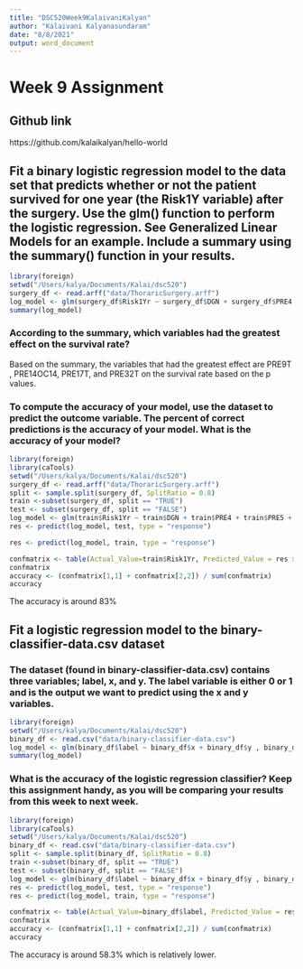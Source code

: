 ```yaml
---
title: "DSC520Week9KalaivaniKalyan"
author: "Kalaivani Kalyanasundaram"
date: "8/8/2021"
output: word_document
---
```


# Week 9 Assignment

## Github link

https://github.com/kalaikalyan/hello-world

## Fit a binary logistic regression model to the data set that predicts whether or not the patient survived for one year (the Risk1Y variable) after the surgery. Use the glm() function to perform the logistic regression. See Generalized Linear Models for an example. Include a summary using the summary() function in your results.

```r
library(foreign)
setwd("/Users/kalya/Documents/Kalai/dsc520")
surgery_df <- read.arff("data/ThoraricSurgery.arff")
log_model <- glm(surgery_df$Risk1Yr ~ surgery_df$DGN + surgery_df$PRE4 + surgery_df$PRE5 + surgery_df$PRE6 + surgery_df$PRE7 + surgery_df$PRE8 + surgery_df$PRE9 + surgery_df$PRE10 + surgery_df$PRE11 + surgery_df$PRE14 + surgery_df$PRE17 + surgery_df$PRE19 + surgery_df$PRE25 + surgery_df$PRE30 + surgery_df$PRE32 + surgery_df$AGE, surgery_df, family = binomial())
summary(log_model)
```
### According to the summary, which variables had the greatest effect on the survival rate?

Based on the summary, the variables that had the greatest effect are PRE9T , PRE14OC14, PRE17T, and PRE32T on the survival rate based on the p values.

### To compute the accuracy of your model, use the dataset to predict the outcome variable. The percent of correct predictions is the accuracy of your model. What is the accuracy of your model?

```r
library(foreign)
library(caTools)
setwd("/Users/kalya/Documents/Kalai/dsc520")
surgery_df <- read.arff("data/ThoraricSurgery.arff")
split <- sample.split(surgery_df, SplitRatio = 0.8)
train <-subset(surgery_df, split == "TRUE")
test <- subset(surgery_df, split == "FALSE")
log_model <- glm(train$Risk1Yr ~ train$DGN + train$PRE4 + train$PRE5 + train$PRE6 + train$PRE7 + train$PRE8 + train$PRE9 + train$PRE10 + train$PRE11 + train$PRE14 + train$PRE17 + train$PRE19 + train$PRE25 + train$PRE30 + train$PRE32 + train$AGE, train, family = binomial())
res <- predict(log_model, test, type = "response")

res <- predict(log_model, train, type = "response")

confmatrix <- table(Actual_Value=train$Risk1Yr, Predicted_Value = res > 0.5)
confmatrix
accuracy <- (confmatrix[1,1] + confmatrix[2,2]) / sum(confmatrix)
accuracy
```

The accuracy is around 83%

## Fit a logistic regression model to the binary-classifier-data.csv dataset

### The dataset (found in binary-classifier-data.csv) contains three variables; label, x, and y. The label variable is either 0 or 1 and is the output we want to predict using the x and y variables.

```r
library(foreign)
setwd("/Users/kalya/Documents/Kalai/dsc520")
binary_df <- read.csv("data/binary-classifier-data.csv")
log_model <- glm(binary_df$label ~ binary_df$x + binary_df$y , binary_df, family = binomial())
summary(log_model)
```

### What is the accuracy of the logistic regression classifier? Keep this assignment handy, as you will be comparing your results from this week to next week.

```r
library(foreign)
library(caTools)
setwd("/Users/kalya/Documents/Kalai/dsc520")
binary_df <- read.csv("data/binary-classifier-data.csv")
split <- sample.split(binary_df, SplitRatio = 0.8)
train <-subset(binary_df, split == "TRUE")
test <- subset(binary_df, split == "FALSE")
log_model <- glm(binary_df$label ~ binary_df$x + binary_df$y , binary_df, family = binomial())
res <- predict(log_model, test, type = "response")
res <- predict(log_model, train, type = "response")

confmatrix <- table(Actual_Value=binary_df$label, Predicted_Value = res > 0.5)
confmatrix
accuracy <- (confmatrix[1,1] + confmatrix[2,2]) / sum(confmatrix)
accuracy
```
The accuracy is around 58.3% which is relatively lower.
